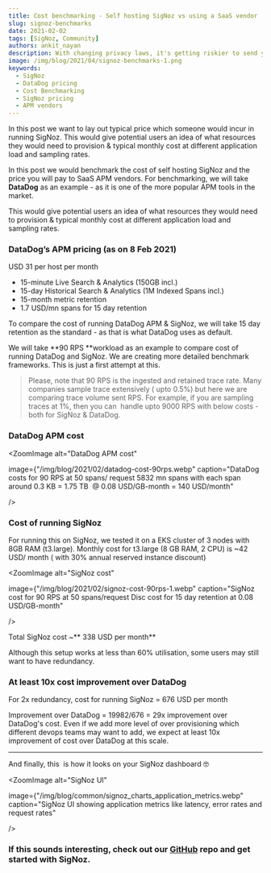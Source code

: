 ```yaml
---
title: Cost benchmarking - Self hosting SigNoz vs using a SaaS vendor
slug: signoz-benchmarks
date: 2021-02-02
tags: [SigNoz, Community]
authors: ankit_nayan
description: With changing privacy laws, it's getting riskier to send your data to third party SaaS vendors. In the observability domain, traces and logs are something which you don't want to send outside. Let's find out why self-hosted software solutions are replacing SaaS providers now.
image: /img/blog/2021/04/signoz-benchmarks-1.png
keywords:
  - SigNoz
  - DataDog pricing
  - Cost Benchmarking
  - SigNoz pricing
  - APM vendors
---
```


In this post we want to lay out typical price which someone would incur in running SigNoz. This would give potential users an idea of what resources they would need to provision & typical monthly cost at different application load and sampling rates.


In this post we would benchmark the cost of self hosting SigNoz and the price you will pay to SaaS APM vendors. For benchmarking, we will take **DataDog** as an example - as it is one of the more popular APM tools in the market.

This would give potential users an idea of what resources they would need to provision & typical monthly cost at different application load and sampling rates.

### DataDog’s APM pricing (as on 8 Feb 2021)

USD 31 per host per month

- 15-minute Live Search & Analytics (150GB incl.)
- 15-day Historical Search & Analytics (1M Indexed Spans incl.)
- 15-month metric retention
- 1.7 USD/mn spans for 15 day retention

To compare the cost of running DataDog APM & SigNoz, we will take 15 day retention as the standard - as that is what DataDog uses as default.

We will take **90 RPS **workload as an example to compare cost of running DataDog and SigNoz. We are creating more detailed benchmark frameworks. This is just a first attempt at this.

> Please, note that 90 RPS is the ingested and retained trace rate. Many companies sample trace extensively ( upto 0.5%) but here we are comparing trace volume sent RPS. For example, if you are sampling traces at 1%, then you can  handle upto 9000 RPS with below costs - both for SigNoz & DataDog.

### DataDog APM cost



<ZoomImage
  alt="DataDog APM cost"
  
  image={"/img/blog/2021/02/datadog-cost-90rps.webp"
  caption="DataDog costs for 90 RPS at 50 spans/ request
5832 mn spans with each span around 0.3 KB = 1.75 TB  @ 0.08 USD/GB-month = 140 USD/month"
  
/>

### Cost of running SigNoz

For running this on SigNoz, we tested it on a EKS cluster of 3 nodes with 8GB RAM (t3.large). Monthly cost for t3.large (8 GB RAM, 2 CPU) is ~42 USD/ month ( with 30% annual reserved instance discount)

<ZoomImage
  alt="SigNoz cost"
  
  image={"/img/blog/2021/02/signoz-cost-90rps-1.webp"
  caption="SigNoz cost for 90 RPS at 50 spans/request
Disc cost for 15 day retention at 0.08 USD/GB-month"
  
/>

Total SigNoz cost ~** 338 USD per month**

Although this setup works at less than 60% utilisation, some users may still want to have redundancy.

### At least 10x cost improvement over DataDog

For 2x redundancy, cost for running SigNoz = 676 USD per month

Improvement over DataDog = 19982/676 = 29x improvement over DataDog's cost. Even if we add more level of over provisioning which different devops teams may want to add, we expect at least 10x improvement of cost over DataDog at this scale.

---

And finally, this  is how it looks on your SigNoz dashboard 🤓

<ZoomImage
  alt="SigNoz UI"
  
  image={"/img/blog/common/signoz_charts_application_metrics.webp"
  caption="SigNoz UI showing application metrics like latency, error rates and request rates"
  
/>

### If this sounds interesting, check out our [GitHub](https://github.com/SigNoz/signoz) repo and get started with SigNoz.
